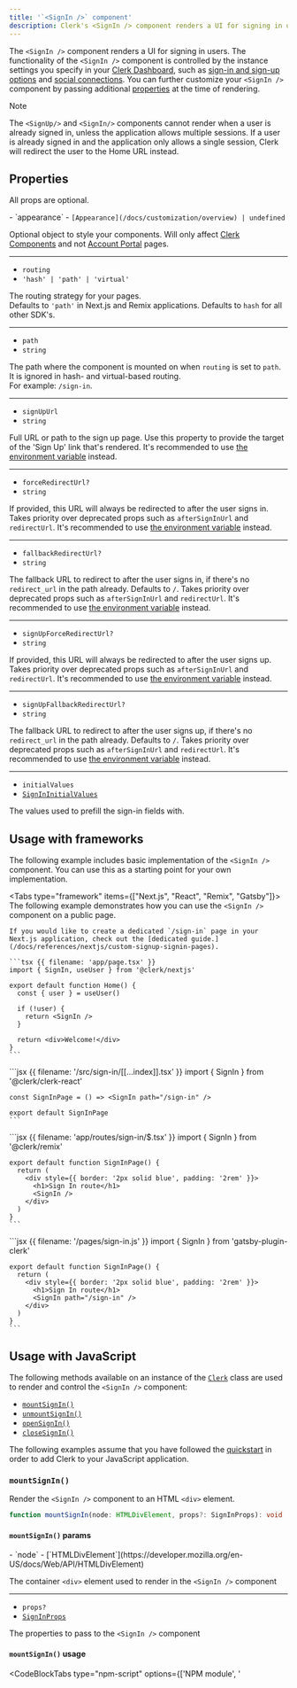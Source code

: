 ```yaml
---
title: '`<SignIn />` component'
description: Clerk's <SignIn /> component renders a UI for signing in users.
---
```


<Images
  width={460}
  height={576}
  src="/docs/images/ui-components/sign-in.svg"
  alt="Clerk's <SignIn /> component renders a UI for signing in users."
/>

The `<SignIn />` component renders a UI for signing in users. The functionality of the `<SignIn />` component is controlled by the instance settings you specify in your [Clerk Dashboard](https://dashboard.clerk.com), such as [sign-in and sign-up options](/docs/authentication/configuration/sign-up-sign-in-options) and [social connections](/docs/authentication/social-connections/overview). You can further customize your `<SignIn />` component by passing additional [properties](#properties) at the time of rendering.

> [!NOTE]
> The `<SignUp/>` and `<SignIn/>` components cannot render when a user is already signed in, unless the application allows multiple sessions. If a user is already signed in and the application only allows a single session, Clerk will redirect the user to the Home URL instead.

## Properties

All props are optional.

<Properties>
  - `appearance`
  - <code>[Appearance](/docs/customization/overview) | undefined</code>

  Optional object to style your components. Will only affect [Clerk Components](/docs/components/overview) and not [Account Portal](/docs/customization/account-portal//overview) pages.

  ---

  - `routing`
  - `'hash' | 'path' | 'virtual'`

  The routing strategy for your pages.<br />Defaults to `'path'` in Next.js and Remix applications. Defaults to `hash` for all other SDK's.

  ---

  - `path`
  - `string`

  The path where the component is mounted on when `routing` is set to `path`. It is ignored in hash- and virtual-based routing.<br />For example: `/sign-in`.

  ---

  - `signUpUrl`
  - `string`

  Full URL or path to the sign up page. Use this property to provide the target of the 'Sign Up' link that's rendered. It's recommended to use [the environment variable](/docs/deployments/clerk-environment-variables#sign-in-and-sign-up-redirects) instead.

  ---

  - `forceRedirectUrl?`
  - `string`

  If provided, this URL will always be redirected to after the user signs in. Takes priority over deprecated props such as `afterSignInUrl` and `redirectUrl`. It's recommended to use [the environment variable](/docs/deployments/clerk-environment-variables#sign-in-and-sign-up-redirects) instead.

  ---

  - `fallbackRedirectUrl?`
  - `string`

  The fallback URL to redirect to after the user signs in, if there's no `redirect_url` in the path already. Defaults to `/`. Takes priority over deprecated props such as `afterSignInUrl` and `redirectUrl`. It's recommended to use [the environment variable](/docs/deployments/clerk-environment-variables#sign-in-and-sign-up-redirects) instead.

  ---

  - `signUpForceRedirectUrl?`
  - `string`

  If provided, this URL will always be redirected to after the user signs up. Takes priority over deprecated props such as `afterSignInUrl` and `redirectUrl`. It's recommended to use [the environment variable](/docs/deployments/clerk-environment-variables#sign-in-and-sign-up-redirects) instead.

  ---

  - `signUpFallbackRedirectUrl?`
  - `string`

  The fallback URL to redirect to after the user signs up, if there's no `redirect_url` in the path already. Defaults to `/`. Takes priority over deprecated props such as `afterSignInUrl` and `redirectUrl`. It's recommended to use [the environment variable](/docs/deployments/clerk-environment-variables#sign-in-and-sign-up-redirects) instead.

  ---

  - `initialValues`
  - [`SignInInitialValues`](/docs/references/javascript/types/sign-in-initial-values)

  The values used to prefill the sign-in fields with.
</Properties>

## Usage with frameworks

The following example includes basic implementation of the `<SignIn />` component. You can use this as a starting point for your own implementation.

<Tabs type="framework" items={["Next.js", "React", "Remix", "Gatsby"]}>
  <Tab>
    The following example demonstrates how you can use the `<SignIn />` component on a public page.

    If you would like to create a dedicated `/sign-in` page in your Next.js application, check out the [dedicated guide.](/docs/references/nextjs/custom-signup-signin-pages).

    ```tsx {{ filename: 'app/page.tsx' }}
    import { SignIn, useUser } from '@clerk/nextjs'

    export default function Home() {
      const { user } = useUser()

      if (!user) {
        return <SignIn />
      }

      return <div>Welcome!</div>
    }
    ```
  </Tab>

  <Tab>
    ```jsx {{ filename: '/src/sign-in/[[...index]].tsx' }}
    import { SignIn } from '@clerk/clerk-react'

    const SignInPage = () => <SignIn path="/sign-in" />

    export default SignInPage
    ```
  </Tab>

  <Tab>
    ```jsx {{ filename: 'app/routes/sign-in/$.tsx' }}
    import { SignIn } from '@clerk/remix'

    export default function SignInPage() {
      return (
        <div style={{ border: '2px solid blue', padding: '2rem' }}>
          <h1>Sign In route</h1>
          <SignIn />
        </div>
      )
    }
    ```
  </Tab>

  <Tab>
    ```jsx {{ filename: '/pages/sign-in.js' }}
    import { SignIn } from 'gatsby-plugin-clerk'

    export default function SignInPage() {
      return (
        <div style={{ border: '2px solid blue', padding: '2rem' }}>
          <h1>Sign In route</h1>
          <SignIn path="/sign-in" />
        </div>
      )
    }
    ```
  </Tab>
</Tabs>

## Usage with JavaScript

The following methods available on an instance of the [`Clerk`](/docs/references/javascript/clerk/clerk) class are used to render and control the `<SignIn />` component:

- [`mountSignIn()`](#mount-sign-in)
- [`unmountSignIn()`](#unmount-sign-in)
- [`openSignIn()`](#open-sign-in)
- [`closeSignIn()`](#close-sign-in)

The following examples assume that you have followed the [quickstart](/docs/quickstarts/javascript) in order to add Clerk to your JavaScript application.

### `mountSignIn()`

Render the `<SignIn />` component to an HTML `<div>` element.

```typescript
function mountSignIn(node: HTMLDivElement, props?: SignInProps): void
```

#### `mountSignIn()` params

<Properties>
  - `node`
  - [`HTMLDivElement`](https://developer.mozilla.org/en-US/docs/Web/API/HTMLDivElement)

  The container `<div>` element used to render in the `<SignIn />` component

  ---

  - `props?`
  - [`SignInProps`](#properties)

  The properties to pass to the `<SignIn />` component
</Properties>

#### `mountSignIn()` usage

<CodeBlockTabs type="npm-script" options={['NPM module', '<script>']}>
  ```js {{ filename: 'index.js', mark: [13] }}
  import { Clerk } from '@clerk/clerk-js'

  // Initialize Clerk with your Clerk publishable key
  const clerk = new Clerk('{{pub_key}}')
  await clerk.load()

  document.getElementById('app').innerHTML = `
    <div id="sign-in"></div>
  `

  const signInDiv = document.getElementById('sign-in')

  clerk.mountSignIn(signInDiv)
  ```

  ```html {{ filename: 'index.html', mark: [20] }}
  <!-- Add a <div id="sign-in"> element to your HTML -->
  <div id="sign-in"></div>

  <!-- Initialize Clerk with your
  Clerk Publishable key and Frontend API URL -->
  <script
    async
    crossorigin="anonymous"
    data-clerk-publishable-key="{{pub_key}}"
    src="https://{{fapi_url}}/npm/@clerk/clerk-js@latest/dist/clerk.browser.js"
    type="text/javascript"
  ></script>

  <script>
    window.addEventListener('load', async function () {
      await Clerk.load()

      const signInDiv = document.getElementById('sign-in')

      Clerk.mountSignIn(signInDiv)
    })
  </script>
  ```
</CodeBlockTabs>

### `unmountSignIn()`

Unmount and run cleanup on an existing `<SignIn />` component instance.

```typescript
function unmountSignIn(node: HTMLDivElement): void
```

#### `unmountSignIn()` params

<Properties>
  - `node`
  - [`HTMLDivElement`](https://developer.mozilla.org/en-US/docs/Web/API/HTMLDivElement)

  The container `<div>` element with a rendered `<SignIn />` component instance
</Properties>

#### `unmountSignIn()` usage

<CodeBlockTabs type="npm-script" options={['NPM module', '<script>']}>
  ```js {{ filename: 'index.js', mark: [17] }}
  import { Clerk } from '@clerk/clerk-js'

  // Initialize Clerk with your Clerk publishable key
  const clerk = new Clerk('{{pub_key}}')
  await clerk.load()

  document.getElementById('app').innerHTML = `
    <div id="sign-in"></div>
  `

  const signInDiv = document.getElementById('sign-in')

  clerk.mountSignIn(signInDiv)

  // ...

  clerk.unmountSignIn(signInDiv)
  ```

  ```html {{ filename: 'index.html', mark: [24] }}
  <!-- Add a <div id="sign-in"> element to your HTML -->
  <div id="sign-in"></div>

  <!-- Initialize Clerk with your
  Clerk Publishable key and Frontend API URL -->
  <script
    async
    crossorigin="anonymous"
    data-clerk-publishable-key="{{pub_key}}"
    src="https://{{fapi_url}}/npm/@clerk/clerk-js@latest/dist/clerk.browser.js"
    type="text/javascript"
  ></script>

  <script>
    window.addEventListener('load', async function () {
      await Clerk.load()

      const signInDiv = document.getElementById('sign-in')

      Clerk.mountSignIn(signInDiv)

      // ...

      Clerk.unmountSignIn(signInDiv)
    })
  </script>
  ```
</CodeBlockTabs>

### `openSignIn()`

Opens the `<SignIn />` component as an overlay at the root of your HTML `body` element.

```typescript
function openSignIn(props?: SignInProps): void
```

#### `openSignIn()` params

| Name | Type | Desciption |
| - | - | - |
| `props?` | [`SignInProps`](#properties) | The properties to pass to the `<SignIn />` component |

#### `openSignIn()` usage

<CodeBlockTabs type="npm-script" options={['NPM module', '<script>']}>
  ```js {{ filename: 'index.js', mark: [7] }}
  import { Clerk } from '@clerk/clerk-js'

  // Initialize Clerk with your Clerk publishable key
  const clerk = new Clerk('{{pub_key}}')
  await clerk.load()

  clerk.openSignIn()
  ```

  ```html {{ filename: 'index.html', mark: [15] }}
  <!-- Initialize Clerk with your
  Clerk Publishable key and Frontend API URL -->
  <script
    async
    crossorigin="anonymous"
    data-clerk-publishable-key="{{pub_key}}"
    src="https://{{fapi_url}}/npm/@clerk/clerk-js@latest/dist/clerk.browser.js"
    type="text/javascript"
  ></script>

  <script>
    window.addEventListener('load', async function () {
      await Clerk.load()

      Clerk.openSignIn()
    })
  </script>
  ```
</CodeBlockTabs>

### `closeSignIn()`

Closes the sign in overlay.

```typescript
function closeSignIn(): void
```

#### `closeSignIn()` usage

<CodeBlockTabs type="npm-script" options={['NPM module', '<script>']}>
  ```js {{ filename: 'index.js', mark: [11] }}
  import { Clerk } from '@clerk/clerk-js'

  // Initialize Clerk with your Clerk publishable key
  const clerk = new Clerk('{{pub_key}}')
  await clerk.load()

  clerk.openSignIn()

  // ...

  clerk.closeSignIn()
  ```

  ```html {{ filename: 'index.html', mark: [19] }}
  <!-- Initialize Clerk with your
  Clerk Publishable key and Frontend API URL -->
  <script
    async
    crossorigin="anonymous"
    data-clerk-publishable-key="{{pub_key}}"
    src="https://{{fapi_url}}/npm/@clerk/clerk-js@latest/dist/clerk.browser.js"
    type="text/javascript"
  ></script>

  <script>
    window.addEventListener('load', async function () {
      await Clerk.load()

      Clerk.openSignIn()

      // ...

      Clerk.closeSignIn()
    })
  </script>
  ```
</CodeBlockTabs>

## Customization

To learn about how to customize Clerk components, see the [customization documentation](/docs/customization/overview).
